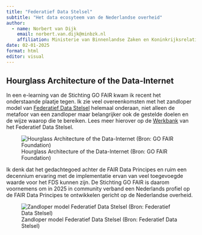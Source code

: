 ```yaml
---
title: "Federatief Data Stelsel"
subtitle: "Het data ecosyteem van de Nederlandse overheid"
author:
  - name: Norbert van Dijk
    email: norbert.van.dijk@minbzk.nl
    affiliation: Ministerie van Binnenlandse Zaken en Koninkrijksrelaties
date: 02-01-2025
format: html 
editor: visual
---
```


## Hourglass Architecture of the Data-Internet

In een e-learning van de Stichting GO FAIR kwam ik recent het onderstaande plaatje tegen. Ik zie veel overeenkomsten met het zandloper model van [Federatief Data Stelsel](https://federatief.datastelsel.nl/kennisbank/basisconcept/) helemaal onderaan, niet alleen de metafoor van een zandloper maar belangrijker ook de gestelde doelen en de wijze waarop die te bereiken. Lees meer hierover op de [Werkbank](https://federatief.datastelsel.nl/kennisbank/) van het Federatief Data Stelsel.

![Hourglass Architecture of the Data-Internet (Bron: GO FAIR Foundation)](/docs/img/hourglass-architecture-of-the-data-internet.png)

Ik denk dat het gedachtegoed achter de FAIR Data Principes en ruim een decennium ervaring met de implementatie ervan van veel toegevoegde waarde voor het FDS kunnen zijn. De Stichting GO FAIR is daarom voornemens om in 2025 in community verband een Nederlands profiel op de FAIR Data Principes te ontwikkelen gericht op de Nederlandse overheid.

![Zandloper model Federatief Data Stelsel (Bron: Federatief Data Stelsel)](/docs/img/fds-zandloper-model.png)
